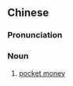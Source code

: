 {{also|零花钱}}
==Chinese==
{{zh-forms|s=零花钱|type=21}}

===Pronunciation===
{{zh-pron
|m=línghuāqián
|cat=n
}}

===Noun===
{{zh-noun}}

# [[pocket money]]